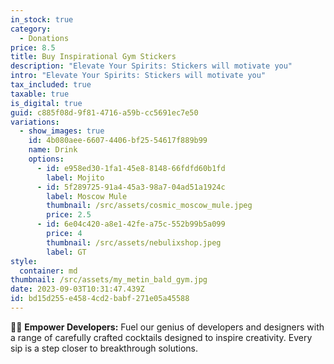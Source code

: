 ```yaml
---
in_stock: true
category:
  - Donations
price: 8.5
title: Buy Inspirational Gym Stickers
description: "Elevate Your Spirits: Stickers will motivate you"
intro: "Elevate Your Spirits: Stickers will motivate you"
tax_included: true
taxable: true
is_digital: true
guid: c885f08d-9f81-4716-a59b-cc5691ec7e50
variations:
  - show_images: true
    id: 4b080aee-6607-4406-bf25-54617f889b99
    name: Drink
    options:
      - id: e958ed30-1fa1-45e8-8148-66fdfd60b1fd
        label: Mojito
      - id: 5f289725-91a4-45a3-98a7-04ad51a1924c
        label: Moscow Mule
        thumbnail: /src/assets/cosmic_moscow_mule.jpeg
        price: 2.5
      - id: 6e04c420-a8e1-42fe-a75c-552b99b5a099
        price: 4
        thumbnail: /src/assets/nebulixshop.jpeg
        label: GT
style:
  container: md
thumbnail: /src/assets/my_metin_bald_gym.jpg
date: 2023-09-03T10:31:47.439Z
id: bd15d255-e458-4cd2-babf-271e05a45588
---
```

👩‍💻 **Empower Developers:** Fuel our genius of developers and designers with a range of carefully crafted cocktails designed to inspire creativity. Every sip is a step closer to breakthrough solutions.
